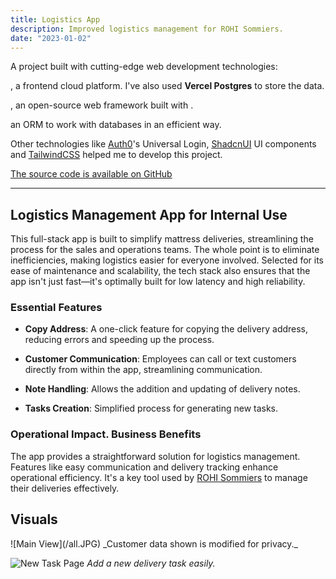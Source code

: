 ```yaml
---
title: Logistics App
description: Improved logistics management for ROHI Sommiers.
date: "2023-01-02"
---
```


A project built with cutting-edge web development technologies:

<Badge variant="vercel" />, a frontend cloud platform. I've also used **Vercel Postgres** to store the data.

<Badge variant="next" />, an open-source web framework built with <Badge variant="react" />.

<Badge variant="prisma" /> an ORM to work with databases in an efficient way.
 
Other technologies like [Auth0](https://auth0.com)'s Universal Login, [ShadcnUI](https://ui.shadcn.com) UI components and [TailwindCSS](https://tailwindcss.com) helped me to develop this project.

[The source code is available on GitHub](https://github.com/TomiMalamud/logistics)

---
## Logistics Management App for Internal Use

This full-stack app is built to simplify mattress deliveries, streamlining the process for the sales and operations teams. The whole point is to eliminate inefficiencies, making logistics easier for everyone involved. Selected for its ease of maintenance and scalability, the tech stack also ensures that the app isn't just fast—it's optimally built for low latency and high reliability.

### Essential Features

- **Copy Address**: A one-click feature for copying the delivery address, reducing errors and speeding up the process.
  
- **Customer Communication**: Employees can call or text customers directly from within the app, streamlining communication.

- **Note Handling**: Allows the addition and updating of delivery notes.

- **Tasks Creation**: Simplified process for generating new tasks. 

### Operational Impact. <span className="text-gray-500 dark:text-gray-400">Business Benefits </span>

The app provides a straightforward solution for logistics management. Features like easy communication and delivery tracking enhance operational efficiency. It's a key tool used by [ROHI Sommiers](https://rohisommiers.com) to manage their deliveries effectively.

## Visuals

<div className="flex space-x-8 -mt-10">
  ![Main View](/all.JPG)
  _Customer data shown is modified for privacy._

  ![New Task Page](/add.JPG)
  _Add a new delivery task easily._
</div>